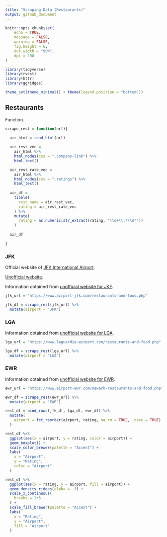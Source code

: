 ```yaml
---
title: "Scraping Data (Restaurants)"
output: github_document
---
```


```r
knitr::opts_chunk$set(
	echo = TRUE,
	message = FALSE,
	warning = FALSE,
	fig.height = 6,
	out.width = "90%",
	dpi = 200
)
```

```r
library(tidyverse)
library(rvest)
library(httr)
library(ggridges)

theme_set(theme_minimal() + theme(legend.position = "bottom"))
```


## Restaurants

Function.

```r
scrape_rest = function(url){

  air_html = read_html(url)
  
  air_rest_vec = 
    air_html %>% 
    html_nodes(css = ".company-link") %>% 
    html_text()

  air_rest_rate_vec = 
    air_html %>% 
    html_nodes(css = ".ratings") %>% 
    html_text()
  
  air_df = 
    tibble(
      rest_name = air_rest_vec,
      rating = air_rest_rate_vec
    ) %>% 
    mutate(
      rating = as.numeric(str_extract(rating, "\\d+\\.*\\d*"))
    )
    
  air_df
  
}
```

### JFK

Official website of [JFK International Airport](https://www.jfkairport.com/at-airport/shops-restaurants-and-services).

[Unofficial website](https://jfkfly.com/dining-drinking).

Information obtained from [unofficial website for JKF](https://www.airport-jfk.com/restaurants-and-food.php).

```r
jfk_url = "https://www.airport-jfk.com/restaurants-and-food.php"

jfk_df = scrape_rest(jfk_url) %>% 
  mutate(airport = "JFK")
```

### LGA

Information obtained from [unofficial website for LGA](https://www.laguardia-airport.com/restaurants-and-food.php).

```r
lga_url = "https://www.laguardia-airport.com/restaurants-and-food.php"

lga_df = scrape_rest(lga_url) %>% 
  mutate(airport = "LGA")
```

### EWR

Information obtained from [unofficial website for EWR](https://www.airport-ewr.com/newark-restaurants-and-food.php).

```r
ewr_url = "https://www.airport-ewr.com/newark-restaurants-and-food.php"

ewr_df = scrape_rest(ewr_url) %>% 
  mutate(airport = "EWR")
```

```r
rest_df = bind_rows(jfk_df, lga_df, ewr_df) %>% 
  mutate(
    airport = fct_reorder(airport, rating, na.rm = TRUE, .desc = TRUE)
  ) 

rest_df %>% 
  ggplot(aes(x = airport, y = rating, color = airport)) +
  geom_boxplot() +
  scale_color_brewer(palette = "Accent") +
  labs(
    x = "Airport",
    y = "Rating",
    color = "Airport"
  )

rest_df %>%
  ggplot(aes(x = rating, y = airport, fill = airport)) +
  geom_density_ridges(alpha = .3) +
  scale_x_continuous(
    breaks = 1:5
  ) +
  scale_fill_brewer(palette = "Accent") +
  labs(
    x = "Rating",
    y = "Airport",
    fill = "Airport"
  )
```
